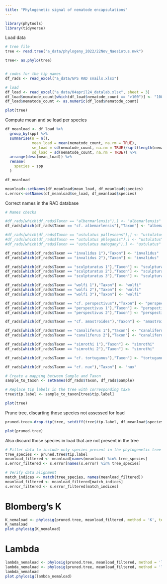 ```yaml
---
title: "Phylogenetic signal of nematode encapsulations"
---
```



```r
library(phytools)
library(tidyverse)
```


Load data

```r

# tree file
tree <- read.tree("a_data/phylogeny_2022/22Nov_Naesiotus.nwk")

tree<- as.phylo(tree)


# codes for the tip names
df_rads <- read_excel("a_data/GPS RAD snails.xlsx")

# load
df_load <- read_excel("a_data/04april24_datalab.xlsx", sheet = 3)
df_load$nematode_count[which(df_load$nematode_count == ">100")] <- "100"
df_load$nematode_count <- as.numeric(df_load$nematode_count)

plot(tree)
```


Compute mean and se load per species

```r
df_meanload <- df_load %>%
  group_by(spp) %>%
  summarise(n = n(),
            mean_load = mean(nematode_count, na.rm = TRUE),
            se_load = sd(nematode_count, na.rm = TRUE)/sqrt(length(nematode_count)), 
            sd_load = sd(nematode_count, na.rm = TRUE)) %>%
  arrange(desc(mean_load)) %>% 
  rename(
    species = spp
  )

df_meanload
```



```r
meanload<-setNames(df_meanload$mean_load, df_meanload$species)
s.error<-setNames(df_meanload$se_load, df_meanload$species)
```



Correct names in the RAD database 

```r
# Names checks

#df_rads[which(df_rads$Taxon == "albermarlensis"),] <- "albemarlensis"
df_rads[which(df_rads$Taxon == "cf. albemarlensis"),"Taxon"] <- "albemarlensis"

#df_rads[which(df_rads$Taxon == "ustulatus pallescens"),] <- "ustulatus"
#df_rads[which(df_rads$Taxon == "ustulatus phlegonis"),] <- "ustulatus"
#df_rads[which(df_rads$Taxon == "ustulatus mahogany"),] <- "ustulatus"

df_rads[which(df_rads$Taxon == "invalidus 1"),"Taxon"] <- "invalidus"
df_rads[which(df_rads$Taxon == "invalidus 2"),"Taxon"] <- "invalidus"

df_rads[which(df_rads$Taxon == "sculpturatus 1"),"Taxon"] <- "sculpturatus"
df_rads[which(df_rads$Taxon == "sculpturatus 2"),"Taxon"] <- "sculpturatus"
df_rads[which(df_rads$Taxon == "sculpturatus 3"),"Taxon"] <- "sculpturatus"

df_rads[which(df_rads$Taxon == "wolfi 1"),"Taxon"] <- "wolfi"
df_rads[which(df_rads$Taxon == "wolfi 2"),"Taxon"] <- "wolfi"
df_rads[which(df_rads$Taxon == "wolfi 3"),"Taxon"] <- "wolfi"

df_rads[which(df_rads$Taxon == "cf. perspectivus"),"Taxon"] <- "perspectivus"
df_rads[which(df_rads$Taxon == "perspectivus 1"),"Taxon"] <- "perspectivus"
df_rads[which(df_rads$Taxon == "perspectivus 2"),"Taxon"] <- "perspectivus"

df_rads[which(df_rads$Taxon == "cf. amastroides"),"Taxon"] <- "amastroides"

df_rads[which(df_rads$Taxon == "canaliferus 1"),"Taxon"] <- "canaliferus"
df_rads[which(df_rads$Taxon == "canaliferus 2"),"Taxon"] <- "canaliferus"

df_rads[which(df_rads$Taxon == "simrothi 1"),"Taxon"] <- "simrothi"
df_rads[which(df_rads$Taxon == "simrothi 2"),"Taxon"] <- "simrothi"

df_rads[which(df_rads$Taxon == "cf. tortuganus"),"Taxon"] <- "tortuganus"

df_rads[which(df_rads$Taxon == "cf. nux"),"Taxon"] <- "nux"

```



```r
# Create a mapping between Sample and Taxon
sample_to_taxon <- setNames(df_rads$Taxon, df_rads$Sample)

```


```r
# Replace tip labels in the tree with corresponding taxa
tree$tip.label <- sample_to_taxon[tree$tip.label]

plot(tree)
```


Prune tree, discarting those species not assessed for load

```r
pruned.tree<-drop.tip(tree, setdiff(tree$tip.label, df_meanload$species))

plot(pruned.tree)
```

Also discard those species in load that are not present in the tree

```r
# Filter data to include only species present in the phylogenetic tree
tree_species <- pruned.tree$tip.label
meanload_filtered <- meanload[names(meanload) %in% tree_species]
s.error_filtered <- s.error[names(s.error) %in% tree_species]

# Verify data alignment
match_indices <- match(tree_species, names(meanload_filtered))
meanload_filtered <- meanload_filtered[match_indices]
s.error_filtered <- s.error_filtered[match_indices]
```




# Blomberg's K

```r
K_nemaload <- phylosig(pruned.tree, meanload_filtered, method = 'K', test = TRUE, se = s.error_filtered)
K_nemaload
plot.phylosig(K_nemaload)

```


# Lambda

```r

lambda_nemaload <- phylosig(pruned.tree, meanload_filtered, method = 'lambda', test = TRUE, se = s.error_filtered) 
lambda_nemaload <- phylosig(pruned.tree, meanload_filtered, method = 'lambda', test = TRUE) 
lambda_nemaload
plot.phylosig(lambda_nemaload)

```




